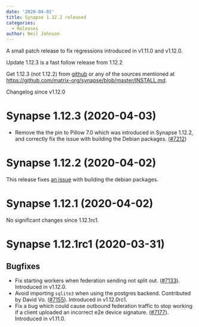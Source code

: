 ```yaml
---
date: '2020-04-02'
title: Synapse 1.12.2 released
categories:
  - Releases
author: Neil Johnson
---
```


A small patch release to fix regressions introduced in v1.11.0 and v1.12.0.

Update 1.12.3 is a fast follow release from 1.12.2

Get 1.12.3 (not 1.12.2) from [github](https://github.com/matrix-org/synapse/releases/tag/v1.12.3) or any of the sources mentioned at https://github.com/matrix-org/synapse/blob/master/INSTALL.md.


Changelog since v1.12.0

Synapse 1.12.3 (2020-04-03)
===========================

- Remove the the pin to Pillow 7.0 which was introduced in Synapse 1.12.2, and
correctly fix the issue with building the Debian packages. ([\#7212](https://github.com/matrix-org/synapse/issues/7212))

Synapse 1.12.2 (2020-04-02)
===========================

This release fixes [an issue](https://github.com/matrix-org/synapse/issues/7208) with building the debian packages.


Synapse 1.12.1 (2020-04-02)
===========================

No significant changes since 1.12.1rc1.


Synapse 1.12.1rc1 (2020-03-31)
==============================

Bugfixes
--------

- Fix starting workers when federation sending not split out. ([\#7133](https://github.com/matrix-org/synapse/issues/7133)). Introduced in v1.12.0.
- Avoid importing `sqlite3` when using the postgres backend. Contributed by David Vo. ([\#7155](https://github.com/matrix-org/synapse/issues/7155)). Introduced in v1.12.0rc1.
- Fix a bug which could cause outbound federation traffic to stop working if a client uploaded an incorrect e2e device signature. ([\#7177](https://github.com/matrix-org/synapse/issues/7177)). Introduced in v1.11.0.